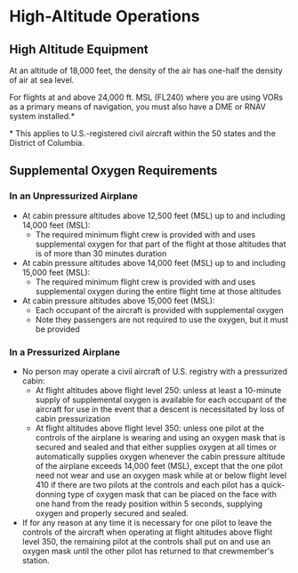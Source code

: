 

# High-Altitude Operations

## High Altitude Equipment

At an altitude of 18,000 feet, the density of the air has one-half the density
of air at sea level.

For flights at and above 24,000 ft. MSL (FL240) where you are using VORs as a
primary means of navigation, you must also have a DME or RNAV system
installed.\*

<Reg part="91.205" />

<Footnotes>
    * This applies to U.S.-registered civil aircraft within the 50 states and
    the District of Columbia.
</Footnotes>

## Supplemental Oxygen Requirements

### In an Unpressurized Airplane

-   At cabin pressure altitudes above 12,500 feet (MSL) up to and including
    14,000 feet (MSL):
    -   The required minimum flight crew is provided with and uses supplemental
        oxygen for that part of the flight at those altitudes that is of more
        than 30 minutes duration
-   At cabin pressure altitudes above 14,000 feet (MSL) up to and including
    15,000 feet (MSL):
    -   The required minimum flight crew is provided with and uses supplemental
        oxygen during the entire flight time at those altitudes
-   At cabin pressure altitudes above 15,000 feet (MSL):
    -   Each occupant of the aircraft is provided with supplemental oxygen
    -   Note they passengers are not required to use the oxygen, but it must be
        provided

### In a Pressurized Airplane

-   No person may operate a civil aircraft of U.S. registry with a pressurized
    cabin:
    -   At flight altitudes above flight level 250: unless at least a 10-minute
        supply of supplemental oxygen is available for each occupant of the
        aircraft for use in the event that a descent is necessitated by loss of
        cabin pressurization
    -   At flight altitudes above flight level 350: unless one pilot at the
        controls of the airplane is wearing and using an oxygen mask that is
        secured and sealed and that either supplies oxygen at all times or
        automatically supplies oxygen whenever the cabin pressure altitude of
        the airplane exceeds 14,000 feet (MSL), except that the one pilot need
        not wear and use an oxygen mask while at or below flight level 410 if
        there are two pilots at the controls and each pilot has a quick-donning
        type of oxygen mask that can be placed on the face with one hand from
        the ready position within 5 seconds, supplying oxygen and properly
        secured and sealed.
-   If for any reason at any time it is necessary for one pilot to leave the
    controls of the aircraft when operating at flight altitudes above flight
    level 350, the remaining pilot at the controls shall put on and use an
    oxygen mask until the other pilot has returned to that crewmember's station.

<Reg part="91.211" />
